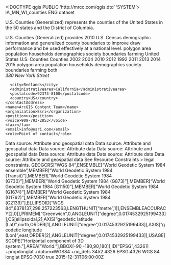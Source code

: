 <!DOCTYPE qgis PUBLIC 'http://mrcc.com/qgis.dtd' 'SYSTEM'>
<qgis version="3.30.0-'s-Hertogenbosch">
  <identifier>IA_MN_WI_counties</identifier>
  <parentidentifier></parentidentifier>
  <language>ENG</language>
  <type>dataset</type>
  <title>U.S. Counties (Generalized)</title>
  <abstract>U.S. Counties (Generalized) represents the counties of the United States in the 50 states and the District of Columbia.

U.S. Counties (Generalized) provides 2010 U.S. Census demographic information and generalized county boundaries to improve draw performance and be used effectively at a national level.</abstract>
  <keywords vocabulary="Search keys">
    <keyword>polygon</keyword>
    <keyword>area</keyword>
    <keyword>population</keyword>
    <keyword>households</keyword>
    <keyword>demographics</keyword>
    <keyword>society</keyword>
    <keyword>boundaries</keyword>
    <keyword>farming</keyword>
    <keyword>United States</keyword>
    <keyword>U.S. Counties</keyword>
    <keyword>Counties</keyword>
    <keyword>2002</keyword>
    <keyword>2004</keyword>
    <keyword>2010</keyword>
    <keyword>2012</keyword>
    <keyword>1992</keyword>
    <keyword>2011</keyword>
    <keyword>2013</keyword>
    <keyword>2014</keyword>
    <keyword>2015</keyword>
  </keywords>
  <keywords vocabulary="gmd:topicCategory">
    <keyword>polygon</keyword>
    <keyword>area</keyword>
    <keyword>population</keyword>
    <keyword>households</keyword>
    <keyword>demographics</keyword>
    <keyword>society</keyword>
    <keyword>boundaries</keyword>
    <keyword>farming</keyword>
  </keywords>
  <contact>
    <contactAddress>
      <type>both</type>
      <address>380 New York Street</address>
      <city>Redlands</city>
      <administrativearea>California</administrativearea>
      <postalcode>92373-8100</postalcode>
      <country>US</country>
    </contactAddress>
    <name>ArcGIS Content Team</name>
    <organization>Esri</organization>
    <position></position>
    <voice>909-793-2853</voice>
    <fax></fax>
    <email>info@esri.com</email>
    <role>Point of contact</role>
  </contact>
  <links>
    <link url="http://www.ArcGIS.com" name="File Geodatabase Feature Class" size="" description="" mimeType="" format="" type=""/>
  </links>
  <history>Data source: Attribute and geospatial data</history>
  <history>Data source: Attribute and geospatial data</history>
  <history>Data source: Attribute data</history>
  <history>Data source: Attribute and geospatial data</history>
  <history>Data source: Attribute data</history>
  <history>Data source: Attribute data</history>
  <history>Data source: Attribute and geospatial data</history>
  <dates>
    <date type="Published" value="2015-12-30T00:00:00"/>
  </dates>
  <fees></fees>
  <constraints type="Limitations of use">See Resource Constraints > legal constraints.</constraints>
  <encoding></encoding>
  <crs>
    <spatialrefsys nativeFormat="Wkt">
      <wkt>GEOGCRS["WGS 84",ENSEMBLE["World Geodetic System 1984 ensemble",MEMBER["World Geodetic System 1984 (Transit)"],MEMBER["World Geodetic System 1984 (G730)"],MEMBER["World Geodetic System 1984 (G873)"],MEMBER["World Geodetic System 1984 (G1150)"],MEMBER["World Geodetic System 1984 (G1674)"],MEMBER["World Geodetic System 1984 (G1762)"],MEMBER["World Geodetic System 1984 (G2139)"],ELLIPSOID["WGS 84",6378137,298.257223563,LENGTHUNIT["metre",1]],ENSEMBLEACCURACY[2.0]],PRIMEM["Greenwich",0,ANGLEUNIT["degree",0.0174532925199433]],CS[ellipsoidal,2],AXIS["geodetic latitude (Lat)",north,ORDER[1],ANGLEUNIT["degree",0.0174532925199433]],AXIS["geodetic longitude (Lon)",east,ORDER[2],ANGLEUNIT["degree",0.0174532925199433]],USAGE[SCOPE["Horizontal component of 3D system."],AREA["World."],BBOX[-90,-180,90,180]],ID["EPSG",4326]]</wkt>
      <proj4>+proj=longlat +datum=WGS84 +no_defs</proj4>
      <srsid>3452</srsid>
      <srid>4326</srid>
      <authid>EPSG:4326</authid>
      <description>WGS 84</description>
      <projectionacronym>longlat</projectionacronym>
      <ellipsoidacronym>EPSG:7030</ellipsoidacronym>
      <geographicflag>true</geographicflag>
    </spatialrefsys>
  </crs>
  <extent>
    <spatial minz="0" miny="18.92178600000000088" dimensions="2" minx="-178.21759800000000951" maxz="0" crs="EPSG:4326" maxx="-66.96927100000000621" maxy="71.40623499999999524"/>
    <temporal>
      <period>
        <start>2015-12-31T06:00:00Z</start>
        <end></end>
      </period>
    </temporal>
  </extent>
</qgis>
